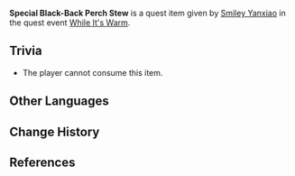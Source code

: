 {{Item Infobox
|id           = 100659
|image        = Item Black-Back Perch Stew.png
|type         = Quest Items
|description  = '''While It's Warm:'''
* [[Black-Back Perch Stew]], fresh from the oven. It won't maintain its freshness for long. (Day 3)
* Fresh Black-Back Perch Stew. It will probably be inedible once it gets cold. (Day 5)
|source1      = Given during [[While It's Warm]] (Day 3)
|source2      = Given during [[While It's Warm]] (Day 5)
}}
'''Special Black-Back Perch Stew''' is a quest item given by [[Smiley Yanxiao]] in the quest event [[While It's Warm]].

==Trivia==
* The player cannot consume this item.

==Other Languages==
{{Other Languages
|default_hidden = 1
|en      = Special Black-Back Perch Stew
|zhs     = 特制的水煮黑背鲈
|zhs_rm  = Tèzhì de Shuǐzhǔ Hēibèi-lú
|zht     = 特製的水煮黑背鱸
|zht_rm  = Tèzhì de Shuǐzhǔ Hēibèi-lú
|ja      = 特製黒背スズキの唐辛子煮込み
|ja_rm   = Tokusei Kurose Suzuki no Tougarashi Nikomi<ref>{{Ref/Quest|Journey to Liyue|note=Japanese Voice-Over}}</ref>
|ko      = 특제 삶은 검정 농어
|ko_rm   = Teukje Salmeun Geomjeong Nong'eo
|es      = Estofado de perca de lomo negro especial
|fr      = Marmite de perche à dos noir spéciale
|ru      = Особый варёный чёрный окунь
|th      = Black-Back Perch Stew สูตรพิเศษ
|th_rm   = Black-Back Perch Stew Sut Phiset
|vi      = Cá Chép Đen Hấp Đặc Biệt
|de      = Besonderer gekochter Schwarzrückenbarsch
|id      = Black-Back Perch Stew Spesial
|pt      = Ensopado de Poleiro com Dorso Negro Especial
|tr      = Özel Kara Sırtlı Levrek Yahnisi
|it      = Stufato di persico a dorso scuro speciale
}}

==Change History==
{{Change History|1.1}}

==References==
{{Reflist}}